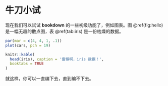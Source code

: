 \mainmatter

# 牛刀小试 {#intro}

现在我们可以试试 **bookdown** 的一些初级功能了，例如图表。图 \@ref(fig:hello) 是一幅无趣的散点图，表 \@ref(tab:iris) 是一份枯燥的数据。

```r
par(mar = c(4, 4, 1, .1))
plot(cars, pch = 19)
```

```r
knitr::kable(
  head(iris), caption = '雷猴啊，iris 数据！',
  booktabs = TRUE
)
```

就这样，你可以一直编下去，直到编不下去。
